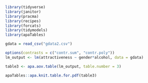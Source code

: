 

```r
library(tidyverse)
library(janitor)
library(pracma)
library(recipes)
library(forcats)
library(tidymodels)
library(apaTables)

gdata = read_csv("gdata2.csv")

options(contrasts = c("contr.sum", "contr.poly"))
lm_output <- lm(attractiveness ~ gender*alcohol, data = gdata)

table3 <- apa.aov.table(lm_output, table.number = 3)

apaTables::apa.knit.table.for.pdf(table3)
```

